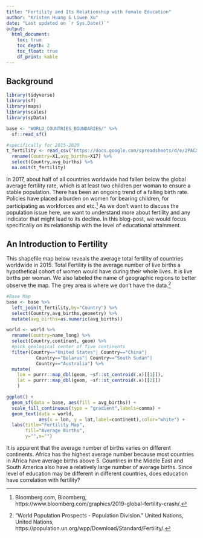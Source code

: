 ```yaml
---
title: "Fertility and Its Relationship with Female Education"
author: "Kristen Huang & Liwen Xu"
date: "Last updated on `r Sys.Date()`"
output:
  html_document:
    toc: true
    toc_depth: 2
    toc_float: true
    df_print: kable
---
```


<!--
Comments in HTML are like this! 
-->

## Background

```r
library(tidyverse)
library(sf)
library(maps)
library(scales)
library(spData)
```

```r
base <- "WORLD_COUNTRIES_BOUNDARIES/" %>%
  sf::read_sf()

#specifically for 2015-2020
t_fertility <- read_csv("https://docs.google.com/spreadsheets/d/e/2PACX-1vTcJCzLBnpf6HRUcoEwmXe5PiMeKr6zQg7YUfoogvPfhvlNKkAkpHb85Wyi0uRWYM7r7BXIhrugAO6f/pub?gid=533862032&single=true&output=csv") %>%
  rename(Country=X1,avg_births=X17) %>%
  select(Country,avg_births) %>%
  na.omit(t_fertility)
```

In 2017, about half of all countries worldwide had fallen below the global average fertility rate, which is at least two children per woman to ensure a stable population. There has been an ongoing trend of a falling birth rate. Policies have placed a burden on women for bearing children, for participating as workforces and etc.^[Bloomberg.com, Bloomberg, https://www.bloomberg.com/graphics/2019-global-fertility-crash/.] As we don’t want to discuss the population issue here, we want to understand more about fertility and any indicator that might lead to its decline. In this blog-post, we would focus specifically on its relationship with the level of educational attainment.

## An Introduction to Fertility

This shapefile map below reveals the average total fertility of countries worldwide in 2015. Total Fertility is the average number of live births a hypothetical cohort of women would have during their whole lives. It is live births per woman. We also labeled the name of geographic regions to better observe the map. The grey area is where we don’t have the data.^[“World Population Prospects - Population Division.” United Nations, United Nations, https://population.un.org/wpp/Download/Standard/Fertility/.]

```r
#Base Map
base <- base %>%
  left_join(t_fertility,by="Country") %>%
  select(Country,avg_births,geometry) %>%
  mutate(avg_births=as.numeric(avg_births)) 

world <- world %>%
  rename(Country=name_long) %>%
  select(Country,continent, geom) %>%
  #pick geological center of five continents
  filter(Country=="United States"| Country=="China"|
           Country=="Belarus"| Country=="South Sudan"|
           Country=="Australia") %>%
  mutate(
    lon = purrr::map_dbl(geom, ~sf::st_centroid(.x)[[1]]),
    lat = purrr::map_dbl(geom, ~sf::st_centroid(.x)[[2]])
    )

ggplot() +
  geom_sf(data = base, aes(fill = avg_births)) +
  scale_fill_continuous(type = "gradient",labels=comma) +
  geom_text(data = world, 
            aes(x = lon, y = lat,label=continent),color="white") +
  labs(title="Fertility Map",
       fill="Average Births",
       y="",x="")
```

It is apparent that the average number of births varies on different continents. Africa has the highest average number because most countries in Africa have average births above 5. Countries in the Middle East and South America also have a relatively large number of average births. Since level of education may be different in different countries, does education have correlation with fertility?